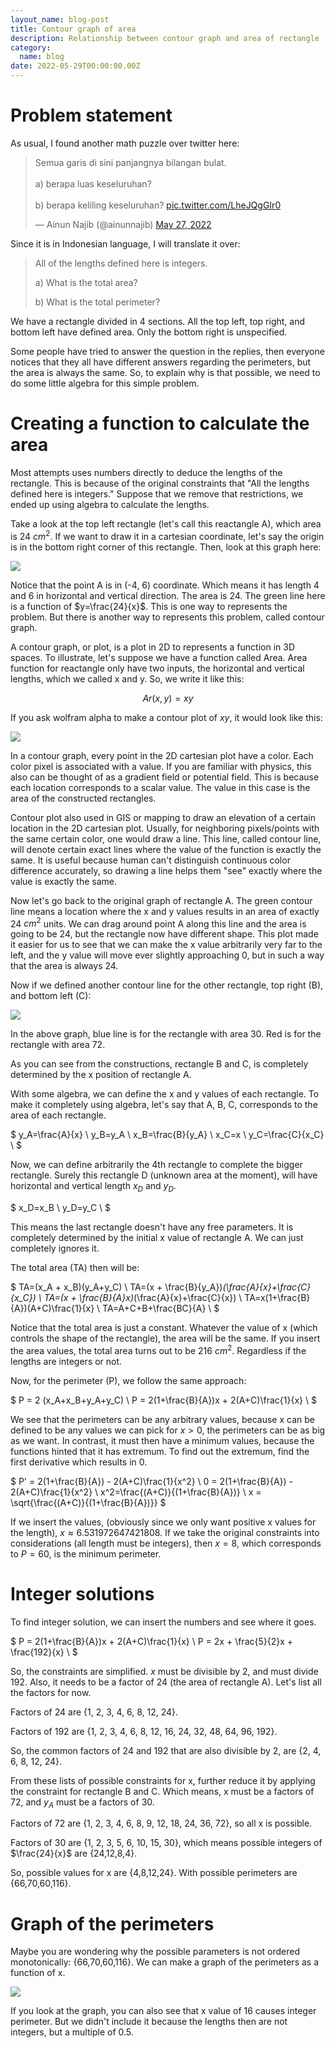 ```yaml
---
layout_name: blog-post
title: Contour graph of area
description: Relationship between contour graph and area of rectangle
category:
  name: blog
date: 2022-05-29T00:00:00.00Z
---
```


# Problem statement

As usual, I found another math puzzle over twitter here:

<blockquote className='twitter-tweet'>
	<p lang='in' dir='ltr'>
		Semua garis di sini panjangnya bilangan bulat.
		<br />
		<br />
		a) berapa luas keseluruhan?
		<br />
		<br />
		b) berapa keliling keseluruhan?
		<a href='https://t.co/LheJQgGIr0'>pic.twitter.com/LheJQgGIr0</a>
	</p>
	&mdash; Ainun Najib (@ainunnajib)
	<a href='https://twitter.com/ainunnajib/status/1530118002233921536?ref_src=twsrc%5Etfw'>
		May 27, 2022
	</a>
</blockquote>
<script async src='https://platform.twitter.com/widgets.js' charset='utf-8'></script>

Since it is in Indonesian language, I will translate it over:

> All of the lengths defined here is integers.
>
> a) What is the total area?
>
> b) What is the total perimeter?

We have a rectangle divided in 4 sections. All the top left, top right, and bottom left have defined area. Only the bottom right is unspecified.

Some people have tried to answer the question in the replies, then everyone notices that they all have different answers regarding the perimeters, but the area is always the same.
So, to explain why is that possible, we need to do some little algebra for this simple problem.

# Creating a function to calculate the area

Most attempts uses numbers directly to deduce the lengths of the rectangle. This is because of the original constraints that "All the lengths defined here is integers."
Suppose that we remove that restrictions, we ended up using algebra to calculate the lengths.

Take a look at the top left rectangle (let's call this reactangle A), which area is 24 $cm^2$. If we want to draw it in a cartesian coordinate, let's say the origin is in the bottom right corner of this rectangle.
Then, look at this graph here:

![](./P1.png)

Notice that the point A is in (-4, 6) coordinate. Which means it has length 4 and 6 in horizontal and vertical direction. The area is 24.
The green line here is a function of $y=\frac{24}{x}$. This is one way to represents the problem. But there is another way to represents this problem, called contour graph.

A contour graph, or plot, is a plot in 2D to represents a function in 3D spaces. To illustrate, let's suppose we have a function called Area.
Area function for reactangle only have two inputs, the horizontal and vertical lengths, which we called x and y. So, we write it like this:

$$
Ar(x,y) = xy
$$

If you ask wolfram alpha to make a contour plot of $xy$, it would look like this:

![](./P2.png)

In a contour graph, every point in the 2D cartesian plot have a color. Each color pixel is associated with a value. If you are familiar with physics, this also can be thought of as a gradient field or potential field.
This is because each location corresponds to a scalar value. The value in this case is the area of the constructed rectangles.

Contour plot also used in GIS or mapping to draw an elevation of a certain location in the 2D cartesian plot. Usually, for neighboring pixels/points with the same certain color, one would draw a line.
This line, called contour line, will denote certain exact lines where the value of the function is exactly the same. It is useful because human can't distinguish continuous color difference accurately,
so drawing a line helps them "see" exactly where the value is exactly the same.

Now let's go back to the original graph of rectangle A. The green contour line means a location where the x and y values results in an area of exactly 24 $cm^2$ units.
We can drag around point A along this line and the area is going to be 24, but the rectangle now have different shape.
This plot made it easier for us to see that we can make the x value arbitrarily very far to the left, and the y value will move ever slightly approaching 0, but in such a way that the area is always 24.

Now if we defined another contour line for the other rectangle, top right (B), and bottom left (C):

![](./P3.png)

In the above graph, blue line is for the rectangle with area 30. Red is for the rectangle with area 72.

As you can see from the constructions, rectangle B and C, is completely determined by the x position of rectangle A.

With some algebra, we can define the x and y values of each rectangle. To make it completely using algebra, let's say that A, B, C, corresponds to the area of each rectangle.

$
y_A=\frac{A}{x} \\
y_B=y_A \\
x_B=\frac{B}{y_A} \\
x_C=x \\
y_C=\frac{C}{x_C} \\
$

Now, we can define arbitrarily the 4th rectangle to complete the bigger rectangle. Surely this rectangle D (unknown area at the moment), will have horizontal and vertical length $x_D$ and $y_D$.

$
x_D=x_B \\
y_D=y_C \\
$

This means the last rectangle doesn't have any free parameters. It is completely determined by the initial x value of rectangle A. We can just completely ignores it.

The total area (TA) then will be:

$
TA=(x_A + x_B)(y_A+y_C) \\
TA=(x + \frac{B}{y_A})*(\frac{A}{x}+\frac{C}{x_C}) \\
TA=(x + \frac{B}{A}x)*(\frac{A}{x}+\frac{C}{x}) \\
TA=x(1+\frac{B}{A})(A+C)\frac{1}{x} \\
TA=A+C+B+\frac{BC}{A} \\
$

Notice that the total area is just a constant. Whatever the value of x (which controls the shape of the rectangle), the area will be the same.
If you insert the area values, the total area turns out to be 216 $cm^2$. Regardless if the lengths are integers or not.

Now, for the perimeter (P), we follow the same approach:

$
P = 2 (x_A+x_B+y_A+y_C) \\
P = 2(1+\frac{B}{A})x + 2(A+C)\frac{1}{x} \\
$

We see that the perimeters can be any arbitrary values, because x can be defined to be any values we can pick for $x>0$, the perimeters can be as big as we want.
In contrast, it must then have a minimum values, because the functions hinted that it has extremum.
To find out the extremum, find the first derivative which results in 0.

$
P' = 2(1+\frac{B}{A}) - 2(A+C)\frac{1}{x^2} \\
0 = 2(1+\frac{B}{A}) - 2(A+C)\frac{1}{x^2} \\
x^2=\frac{(A+C)}{(1+\frac{B}{A})} \\
x = \sqrt{\frac{(A+C)}{(1+\frac{B}{A})}}
$

If we insert the values, (obviously since we only want positive x values for the length), $x\approx 6.531972647421808$.
If we take the original constraints into considerations (all length must be integers), then $x=8$, which corresponds to $P=60$, is the minimum perimeter.

# Integer solutions

To find integer solution, we can insert the numbers and see where it goes.

$
P = 2(1+\frac{B}{A})x + 2(A+C)\frac{1}{x} \\
P = 2x + \frac{5}{2}x + \frac{192}{x} \\
$

So, the constraints are simplified. $x$ must be divisible by 2, and must divide 192. Also, it needs to be a factor of 24 (the area of rectangle A).
Let's list all the factors for now.

Factors of 24 are {1, 2, 3, 4, 6, 8, 12, 24}.

Factors of 192 are {1, 2, 3, 4, 6, 8, 12, 16, 24, 32, 48, 64, 96, 192}.

So, the common factors of 24 and 192 that are also divisible by 2, are {2, 4, 6, 8, 12, 24}.

From these lists of possible constraints for x, further reduce it by applying the constraint for rectangle B and C.
Which means, x must be a factors of 72, and $y_A$ must be a factors of 30.

Factors of 72 are {1, 2, 3, 4, 6, 8, 9, 12, 18, 24, 36, 72}, so all x is possible.

Factors of 30 are {1, 2, 3, 5, 6, 10, 15, 30}, which means possible integers of $\frac{24}{x}$ are {24,12,8,4}.

So, possible values for x are {4,8,12,24}.
With possible perimeters are {66,70,60,116}.

# Graph of the perimeters

Maybe you are wondering why the possible parameters is not ordered monotonically: {66,70,60,116}.
We can make a graph of the perimeters as a function of x.

![](./P4.png)

If you look at the graph, you can also see that x value of 16 causes integer perimeter. But we didn't include it because the lengths then are not integers, but a multiple of 0.5.
